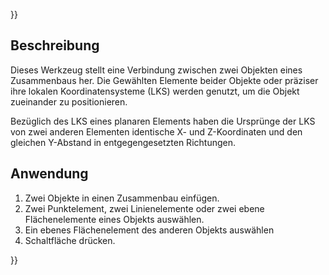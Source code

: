 {{UnfinishedDocu{{#translation:}}}}
<languages/>

{{Docnav/de
|[[Assembly3_ConstraintSymmetricHorizontal/de|Horizontale Symmetrie]]
|[[Assembly3_ConstraintSymmetricLine/de|Achsensymmetrie]]
|[[Assembly3_Workbench/de|Assembly3]]
|IconL=Assembly_ConstraintGeneral.svg
|IconR=Assembly_ConstraintSymmetricLine.svg
|IconC=Assembly3_workbench_icon.svg
}}

{{GuiCommand/de
|Name=Assembly3 ConstraintSymmetricVertical
|Name/de=Assembly3 Vertikale Symmetrie
|Icon=Assembly_ConstraintGeneral.svg
|Workbenches=[[Assembly3_Workbench/de|Assembly3]]
}}

== Beschreibung ==

Dieses Werkzeug stellt eine Verbindung zwischen zwei Objekten eines Zusammenbaus her. Die Gewählten Elemente beider Objekte oder präziser ihre lokalen Koordinatensysteme (LKS) werden genutzt, um die Objekt zueinander zu positionieren.

Bezüglich des LKS eines planaren Elements haben die Ursprünge der LKS von zwei anderen Elementen identische X- und Z-Koordinaten und den gleichen Y-Abstand in entgegengesetzten Richtungen.


== Anwendung == 

# Zwei Objekte in einen Zusammenbau einfügen.
# Zwei Punktelement, zwei Linienelemente oder zwei ebene Flächenelemente eines Objekts auswählen.
# Ein ebenes Flächenelement des anderen Objekts auswählen
# Schaltfläche {{Button|[[Image:Assembly_ConstraintGeneral.svg|16px]] [[Assembly3_ConstraintSymmetricVertical/de|Vertikale Symmetrie]]}} drücken.

   
{{Docnav/de
|[[Assembly3_ConstraintSymmetricHorizontal/de|Horizontale Symmetrie]]
|[[Assembly3_ConstraintSymmetricLine/de|Achsensymmetrie]]
|[[Assembly3_Workbench/de|Assembly3]]
|IconL=Assembly_ConstraintGeneral.svg
|IconR=Assembly_ConstraintSymmetricLine.svg
|IconC=Assembly3_workbench_icon.svg
}}

{{Userdocnavi{{#translation:}}}}